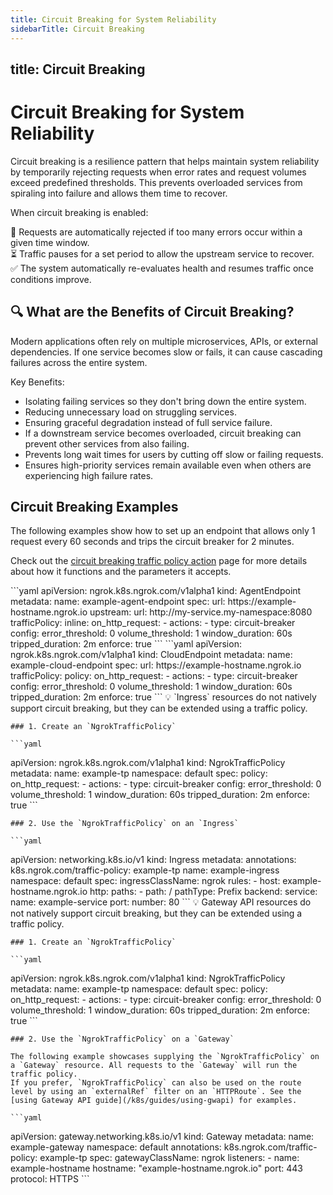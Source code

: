 ```yaml
---
title: Circuit Breaking for System Reliability
sidebarTitle: Circuit Breaking
---
```


title: Circuit Breaking
---


# Circuit Breaking for System Reliability

Circuit breaking is a resilience pattern that helps maintain system reliability by temporarily rejecting requests when error rates and request volumes exceed predefined thresholds. This prevents overloaded services from spiraling into failure and allows them time to recover.

When circuit breaking is enabled:

🚨 Requests are automatically rejected if too many errors occur within a given time window. <br />
⏳ Traffic pauses for a set period to allow the upstream service to recover. <br />
✅ The system automatically re-evaluates health and resumes traffic once conditions improve. <br />


## 🔍 What are the Benefits of Circuit Breaking?

Modern applications often rely on multiple microservices, APIs, or external dependencies.
If one service becomes slow or fails, it can cause cascading failures across the entire system.

Key Benefits:

- Isolating failing services so they don't bring down the entire system.
- Reducing unnecessary load on struggling services.
- Ensuring graceful degradation instead of full service failure.
- If a downstream service becomes overloaded, circuit breaking can prevent other services from also failing.
- Prevents long wait times for users by cutting off slow or failing requests.
- Ensures high-priority services remain available even when others are experiencing high failure rates.

## Circuit Breaking Examples

The following examples show how to set up an endpoint that allows only 1 request every 60 seconds and trips the circuit breaker for 2 minutes.

Check out the [circuit breaking traffic policy action](/traffic-policy/actions/circuit-breaker/) page for more details about how it functions and the parameters it accepts.

<Tabs groupId="kind" queryString="kind">
	<TabItem value="agent-endpoint" label="AgentEndpoint" default>
	```yaml
  apiVersion: ngrok.k8s.ngrok.com/v1alpha1
  kind: AgentEndpoint
  metadata:
    name: example-agent-endpoint
  spec:
    url: https://example-hostname.ngrok.io
    upstream:
      url: http://my-service.my-namespace:8080
    trafficPolicy:
      inline:
        on_http_request:
          - actions:
              - type: circuit-breaker
                config:
                  error_threshold: 0
                  volume_threshold: 1
                  window_duration: 60s
                  tripped_duration: 2m
                  enforce: true
	```
	</TabItem>
	<TabItem value="cloud-endpoint" label="CloudEndpoint">
	```yaml
  apiVersion: ngrok.k8s.ngrok.com/v1alpha1
  kind: CloudEndpoint
  metadata:
    name: example-cloud-endpoint
  spec:
    url: https://example-hostname.ngrok.io
    trafficPolicy:
      policy:
        on_http_request:
          - actions:
              - type: circuit-breaker
                config:
                  error_threshold: 0
                  volume_threshold: 1
                  window_duration: 60s
                  tripped_duration: 2m
                  enforce: true
	```
	</TabItem>
	<TabItem value="ingress" label="Ingress">
	💡 `Ingress` resources do not natively support circuit breaking, but they can be extended using a traffic policy.

	### 1. Create an `NgrokTrafficPolicy`

	```yaml
  apiVersion: ngrok.k8s.ngrok.com/v1alpha1
  kind: NgrokTrafficPolicy
  metadata:
    name: example-tp
    namespace: default
  spec:
    policy:
      on_http_request:
        - actions:
            - type: circuit-breaker
              config:
                error_threshold: 0
                volume_threshold: 1
                window_duration: 60s
                tripped_duration: 2m
                enforce: true
	```

	### 2. Use the `NgrokTrafficPolicy` on an `Ingress`

	```yaml
  apiVersion: networking.k8s.io/v1
  kind: Ingress
  metadata:
    annotations:
      k8s.ngrok.com/traffic-policy: example-tp
    name: example-ingress
    namespace: default
  spec:
    ingressClassName: ngrok
    rules:
      - host: example-hostname.ngrok.io
        http:
          paths:
            - path: /
              pathType: Prefix
              backend:
                service:
                  name: example-service
                  port:
                    number: 80
	```
	</TabItem>
	<TabItem value="gateway-api" label="Gateway API">
	💡 Gateway API resources do not natively support circuit breaking, but they can be extended using a traffic policy.

	### 1. Create an `NgrokTrafficPolicy`

	```yaml
  apiVersion: ngrok.k8s.ngrok.com/v1alpha1
  kind: NgrokTrafficPolicy
  metadata:
    name: example-tp
    namespace: default
  spec:
    policy:
      on_http_request:
        - actions:
            - type: circuit-breaker
              config:
                error_threshold: 0
                volume_threshold: 1
                window_duration: 60s
                tripped_duration: 2m
                enforce: true
	```

	### 2. Use the `NgrokTrafficPolicy` on a `Gateway`

	The following example showcases supplying the `NgrokTrafficPolicy` on a `Gateway` resource. All requests to the `Gateway` will run the traffic policy.
	If you prefer, `NgrokTrafficPolicy` can also be used on the route level by using an `externalRef` filter on an `HTTPRoute`. See the [using Gateway API guide](/k8s/guides/using-gwapi) for examples.

	```yaml
  apiVersion: gateway.networking.k8s.io/v1
  kind: Gateway
  metadata:
    name: example-gateway
    namespace: default
    annotations:
      k8s.ngrok.com/traffic-policy: example-tp
  spec:
    gatewayClassName: ngrok
    listeners:
      - name: example-hostname
        hostname: "example-hostname.ngrok.io"
        port: 443
        protocol: HTTPS
	```
	</TabItem>
</Tabs>
